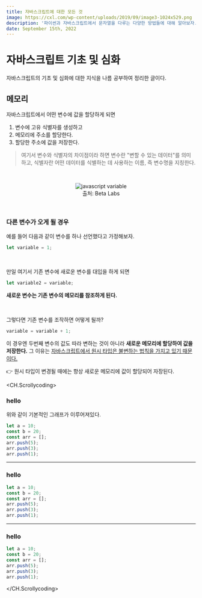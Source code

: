 ```yaml
---
title: 자바스크립트에 대한 모든 것
image: https://cxl.com/wp-content/uploads/2019/09/image3-1024x529.png
description: '파이썬과 자바스크립트에서 문자열을 다루는 다양한 방법들에 대해 알아보자.'
date: September 15th, 2022
---
```



# 자바스크립트 기초 및 심화

자바스크립트의 기초 및 심화에 대한 지식을 나름 공부하여 정리한 글이다.

## 메모리

자바스크립트에서 어떤 변수에 값을 할당하게 되면

1. 변수에 고유 식별자를 생성하고
2. 메모리에 주소를 할당한다.
3. 할당한 주소에 값을 저장한다.

> 여기서 변수와 식별자의 차이점이라 하면
> 변수란 "변할 수 있는 데이터"를 의미하고, 식별자란 어떤 데이터를 식별하는 데 사용하는 이름, 즉 변수명을 지칭한다.

<br/>

<center>
    <figure>
        <img src="https://lh3.googleusercontent.com/-YXC3gtpMlko/X3HA5DHH6MI/AAAAAAAAB3Q/VYM81zAFldY-cItuj7GMYA0Xy7Fy0GWBgCLcBGAsYHQ/image.png" alt="javascript variable" />
        <figcaption>출처: Beta Labs</figcaption>
    </figure>
</center>

<br/>

### 다른 변수가 오게 될 경우

예를 들어 다음과 같이 변수를 하나 선언했다고 가정해보자.

```js
let variable = 1;
```

<br/>

만일 여기서 기존 변수에 새로운 변수를 대입을 하게 되면

```js
let variable2 = variable;
```

**새로운 변수는 기존 변수의 메모리를 참조하게 된다.**

<br/>

그렇다면 기존 변수를 조작하면 어떻게 될까?

```js
variable = variable + 1;
```

이 경우엔 두번째 변수의 값도 따라 변하는 것이 아니라 **새로운 메모리에 할당하여 값을 저장한다.** 그 이유는 <ins>자바스크립트에서 원시 타입은 불변하는 법칙을 가지고 있기 때문이다.</ins>

👉 원시 타입이 변경될 때에는 항상 새로운 메모리에 값이 할당되어 자장된다.

<CH.Scrollycoding>

### hello

<center>
<Mermaid chart={`classDiagram
    class Heap
    class Call Stack
`} />

</center>
위와 같이 기본적인 그래프가 이루어져있다.

```js
let a = 10;
const b = 20;
const arr = [];
arr.push(5);
arr.push(3);
arr.push(1);
```

---

### hello

<center>
<Mermaid chart={`classDiagram
    class Heap
    class CallStack {
        +b = (0x004, 20)
        +a = (0x004, 10)
    }
`} />

</center>

```js
let a = 10;
const b = 20;
const arr = [];
arr.push(5);
arr.push(3);
arr.push(1);
```

---

### hello

<center>
<Mermaid chart={`classDiagram
    class Heap {
        +0xFFB, []
    }
    class CallStack {
        +arr = (0x008, 0xFFB)
        +b = (0x004, 20)
        +a = (0x004, 10)
    }
`} />

</center>

```js
let a = 10;
const b = 20;
const arr = [];
arr.push(5);
arr.push(3);
arr.push(1);
```

</CH.Scrollycoding>
